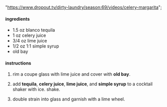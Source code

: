   "https://www.dropout.tv/dirty-laundry/season:69/videos/celery-margarita";

#### ingredients

- 1.5 oz blanco tequila
- 1 oz celery juice
- 3/4 oz lime juice
- 1/2 oz 1:1 simple syrup
- old bay

#### instructions

1. rim a coupe glass with lime juice and cover with **old bay**.

1. add **tequila**, **celery juice**, **lime juice**, and **simple syrup** to a cocktail shaker with ice. shake.

1. double strain into glass and garnish with a lime wheel.
